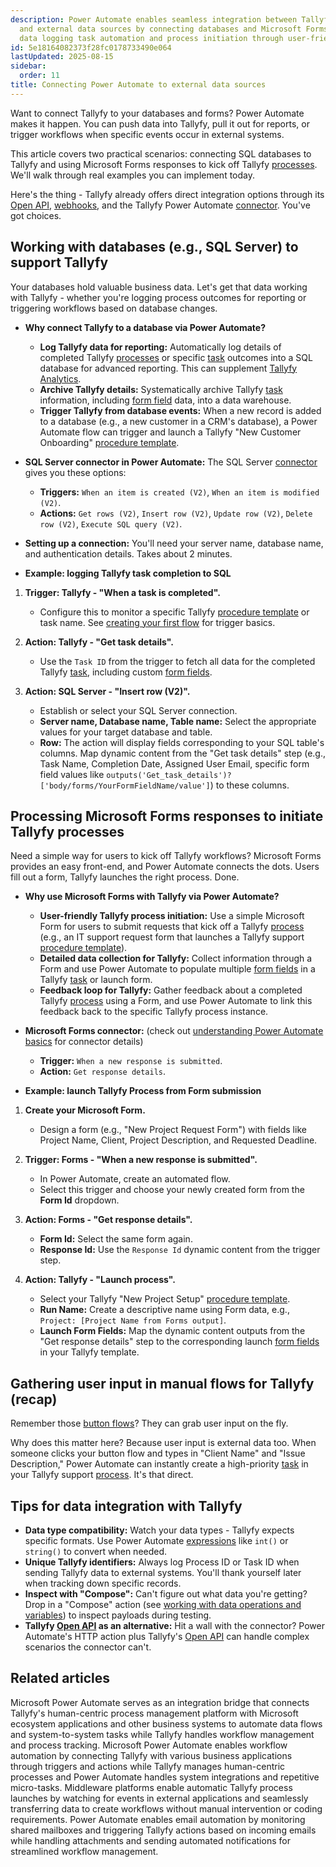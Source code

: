 ```yaml
---
description: Power Automate enables seamless integration between Tallyfy processes
  and external data sources by connecting databases and Microsoft Forms while supporting
  data logging task automation and process initiation through user-friendly interfaces.
id: 5e18164082373f28fc0178733490e064
lastUpdated: 2025-08-15
sidebar:
  order: 11
title: Connecting Power Automate to external data sources
---
```



Want to connect Tallyfy to your databases and forms? Power Automate makes it happen. You can push data into Tallyfy, pull it out for reports, or trigger workflows when specific events occur in external systems.

This article covers two practical scenarios: connecting SQL databases to Tallyfy and using Microsoft Forms responses to kick off Tallyfy [processes](/products/pro/tracking-and-tasks/processes/). We'll walk through real examples you can implement today.

Here's the thing - Tallyfy already offers direct integration options through its [Open API](/products/pro/integrations/open-api/), [webhooks](/products/pro/integrations/webhooks/), and the Tallyfy Power Automate [connector](/products/pro/integrations/middleware/power-automate/how-can-i-integrate-tallyfy-with-microsoft-power-automate/). You've got choices.

## Working with databases (e.g., SQL Server) to support Tallyfy

Your databases hold valuable business data. Let's get that data working with Tallyfy - whether you're logging process outcomes for reporting or triggering workflows based on database changes.

*   **Why connect Tallyfy to a database via Power Automate?**
    *   **Log Tallyfy data for reporting:** Automatically log details of completed Tallyfy [processes](/products/pro/tracking-and-tasks/processes/) or specific [task](/products/pro/tracking-and-tasks/tasks/) outcomes into a SQL database for advanced reporting. This can supplement [Tallyfy Analytics](/products/pro/integrations/analytics/).
    *   **Archive Tallyfy details:** Systematically archive Tallyfy [task](/products/pro/tracking-and-tasks/tasks/) information, including [form field](/products/pro/tracking-and-tasks/tasks/what-are-form-fields-in-tallyfy/) data, into a data warehouse.
    *   **Trigger Tallyfy from database events:** When a new record is added to a database (e.g., a new customer in a CRM's database), a Power Automate flow can trigger and launch a Tallyfy "New Customer Onboarding" [procedure template](/products/pro/documenting/templates/).

*   **SQL Server connector in Power Automate:**
    The SQL Server [connector](/products/pro/integrations/middleware/power-automate/understanding-power-automate-basics/) gives you these options:
    *   **Triggers:** `When an item is created (V2)`, `When an item is modified (V2)`.
    *   **Actions:** `Get rows (V2)`, `Insert row (V2)`, `Update row (V2)`, `Delete row (V2)`, `Execute SQL query (V2)`.

*   **Setting up a connection:** You'll need your server name, database name, and authentication details. Takes about 2 minutes.

*   **Example: logging Tallyfy task completion to SQL**

<Steps>

1.  **Trigger: Tallyfy - "When a task is completed".**
	*   Configure this to monitor a specific Tallyfy [procedure template](/products/pro/documenting/templates/) or task name. See [creating your first flow](/products/pro/integrations/middleware/power-automate/creating-your-first-flow-in-power-automate/) for trigger basics.

2.  **Action: Tallyfy - "Get task details".**
	*   Use the `Task ID` from the trigger to fetch all data for the completed Tallyfy [task](/products/pro/tracking-and-tasks/tasks/), including custom [form fields](/products/pro/tracking-and-tasks/tasks/what-are-form-fields-in-tallyfy/).

3.  **Action: SQL Server - "Insert row (V2)".**
	*   Establish or select your SQL Server connection.
	*   **Server name, Database name, Table name:** Select the appropriate values for your target database and table.
	*   **Row:** The action will display fields corresponding to your SQL table's columns. Map dynamic content from the "Get task details" step (e.g., Task Name, Completion Date, Assigned User Email, specific form field values like `outputs('Get_task_details')?['body/forms/YourFormFieldName/value']`) to these columns.



</Steps>

## Processing Microsoft Forms responses to initiate Tallyfy processes

Need a simple way for users to kick off Tallyfy workflows? Microsoft Forms provides an easy front-end, and Power Automate connects the dots. Users fill out a form, Tallyfy launches the right process. Done.

*   **Why use Microsoft Forms with Tallyfy via Power Automate?**
    *   **User-friendly Tallyfy process initiation:** Use a simple Microsoft Form for users to submit requests that kick off a Tallyfy [process](/products/pro/tracking-and-tasks/processes/) (e.g., an IT support request form that launches a Tallyfy support [procedure template](/products/pro/documenting/templates/)).
    *   **Detailed data collection for Tallyfy:** Collect information through a Form and use Power Automate to populate multiple [form fields](/products/pro/tracking-and-tasks/tasks/what-are-form-fields-in-tallyfy/) in a Tallyfy [task](/products/pro/tracking-and-tasks/tasks/) or launch form.
    *   **Feedback loop for Tallyfy:** Gather feedback about a completed Tallyfy [process](/products/pro/tracking-and-tasks/processes/) using a Form, and use Power Automate to link this feedback back to the specific Tallyfy process instance.

*   **Microsoft Forms connector:** (check out [understanding Power Automate basics](/products/pro/integrations/middleware/power-automate/understanding-power-automate-basics/) for connector details)
    *   **Trigger:** `When a new response is submitted`.
    *   **Action:** `Get response details`.

*   **Example: launch Tallyfy Process from Form submission**

<Steps>

1.  **Create your Microsoft Form.**
	*   Design a form (e.g., "New Project Request Form") with fields like Project Name, Client, Project Description, and Requested Deadline.

2.  **Trigger: Forms - "When a new response is submitted".**
	*   In Power Automate, create an automated flow.
	*   Select this trigger and choose your newly created form from the **Form Id** dropdown.

3.  **Action: Forms - "Get response details".**
	*   **Form Id:** Select the same form again.
	*   **Response Id:** Use the `Response Id` dynamic content from the trigger step.



4.  **Action: Tallyfy - "Launch process".**
	*   Select your Tallyfy "New Project Setup" [procedure template](/products/pro/documenting/templates/).
	*   **Run Name:** Create a descriptive name using Form data, e.g., `Project: [Project Name from Forms output]`.
	*   **Launch Form Fields:** Map the dynamic content outputs from the "Get response details" step to the corresponding launch [form fields](/products/pro/tracking-and-tasks/tasks/what-are-form-fields-in-tallyfy/) in your Tallyfy template.

</Steps>

## Gathering user input in manual flows for Tallyfy (recap)

Remember those [button flows](/products/pro/integrations/middleware/power-automate/triggering-flows-manually-button-flows/)? They can grab user input on the fly.

Why does this matter here? Because user input is external data too. When someone clicks your button flow and types in "Client Name" and "Issue Description," Power Automate can instantly create a high-priority [task](/products/pro/tracking-and-tasks/tasks/) in your Tallyfy support [process](/products/pro/tracking-and-tasks/processes/). It's that direct.

## Tips for data integration with Tallyfy

*   **Data type compatibility:** Watch your data types - Tallyfy expects specific formats. Use Power Automate [expressions](/products/pro/integrations/middleware/power-automate/advanced-conditions-and-expressions/) like `int()` or `string()` to convert when needed.
*   **Unique Tallyfy identifiers:** Always log Process ID or Task ID when sending Tallyfy data to external systems. You'll thank yourself later when tracking down specific records.
*   **Inspect with "Compose":** Can't figure out what data you're getting? Drop in a "Compose" action (see [working with data operations and variables](/products/pro/integrations/middleware/power-automate/working-with-data-operations-and-variables/)) to inspect payloads during testing.
*   **Tallyfy [Open API](/products/pro/integrations/open-api/) as an alternative:** Hit a wall with the connector? Power Automate's HTTP action plus Tallyfy's [Open API](/products/pro/integrations/open-api/) can handle complex scenarios the connector can't.


## Related articles
<CardGrid>
<LinkTitleCard header="<b>Middleware > Power Automate</b>" href="/products/pro/integrations/middleware/power-automate/" > Microsoft Power Automate serves as an integration bridge that connects Tallyfy's human-centric process management platform with Microsoft ecosystem applications and other business systems to automate data flows and system-to-system tasks while Tallyfy handles workflow management and process tracking. </LinkTitleCard>
<LinkTitleCard header="<b>Power Automate > Understanding Power Automate basics</b>" href="/products/pro/integrations/middleware/power-automate/understanding-power-automate-basics/" > Microsoft Power Automate enables workflow automation by connecting Tallyfy with various business applications through triggers and actions while Tallyfy manages human-centric processes and Power Automate handles system integrations and repetitive micro-tasks. </LinkTitleCard>
<LinkTitleCard header="<b>Triggers > Launch via middleware</b>" href="/products/pro/launching/triggers/via-middleware/" > Middleware platforms enable automatic Tallyfy process launches by watching for events in external applications and seamlessly transferring data to create workflows without manual intervention or coding requirements. </LinkTitleCard>
<LinkTitleCard header="<b>Power Automate > Working with email automation in Power Automate</b>" href="/products/pro/integrations/middleware/power-automate/working-with-email-automation-in-power-automate/" > Power Automate enables email automation by monitoring shared mailboxes and triggering Tallyfy actions based on incoming emails while handling attachments and sending automated notifications for streamlined workflow management. </LinkTitleCard>
</CardGrid>